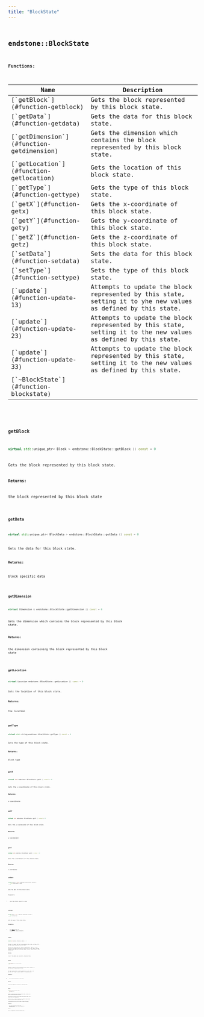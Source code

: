 ```yaml
---
title: "BlockState"
---
```


## <code className="doc-symbol doc-symbol-class"/> endstone::BlockState

















**Functions:**

<table>
<thead>
   <tr>
      <th>Name</th>
      <th>Description</th>
   </tr>
</thead>
<tbody>
<tr key="classendstone_1_1_block_state_1af4b36588a23e8df26ea57425c206265f">
    <td>[`getBlock`](#function-getblock)</td>
    <td>Gets the block represented by this block state.</td>
</tr>
<tr key="classendstone_1_1_block_state_1a18ebe2b1c527ebb7b915157bb2d0c557">
    <td>[`getData`](#function-getdata)</td>
    <td>Gets the data for this block state.</td>
</tr>
<tr key="classendstone_1_1_block_state_1a0d30c01fe70f8e5b591a23fe36490738">
    <td>[`getDimension`](#function-getdimension)</td>
    <td>Gets the dimension which contains the block represented by this block state.</td>
</tr>
<tr key="classendstone_1_1_block_state_1a6f8f4a475c2c955b1a883877d9b4baf5">
    <td>[`getLocation`](#function-getlocation)</td>
    <td>Gets the location of this block state.</td>
</tr>
<tr key="classendstone_1_1_block_state_1ae5c5fbb7989498006f3e7e48d76e10cf">
    <td>[`getType`](#function-gettype)</td>
    <td>Gets the type of this block state.</td>
</tr>
<tr key="classendstone_1_1_block_state_1a465f89196adeb9f1cb76b1425f8b1856">
    <td>[`getX`](#function-getx)</td>
    <td>Gets the x-coordinate of this block state.</td>
</tr>
<tr key="classendstone_1_1_block_state_1a26cb455d3bb6d9ab6f703d1df14c9232">
    <td>[`getY`](#function-gety)</td>
    <td>Gets the y-coordinate of this block state.</td>
</tr>
<tr key="classendstone_1_1_block_state_1a1d4ccdc3539f2d549ef3d98393bb89af">
    <td>[`getZ`](#function-getz)</td>
    <td>Gets the z-coordinate of this block state.</td>
</tr>
<tr key="classendstone_1_1_block_state_1a97427ac349aacfcc0d617ec52fb33ff8">
    <td>[`setData`](#function-setdata)</td>
    <td>Sets the data for this block state.</td>
</tr>
<tr key="classendstone_1_1_block_state_1a54629f4faa893e30d1ef4d4ac15bf147">
    <td>[`setType`](#function-settype)</td>
    <td>Sets the type of this block state.</td>
</tr>
<tr key="classendstone_1_1_block_state_1aeaca92e63b3fa7bf37eb82e59bb9a45d">
    <td>[`update`](#function-update-13)</td>
    <td>Attempts to update the block represented by this state, setting it to yhe new values as defined by this state.</td>
</tr>
<tr key="classendstone_1_1_block_state_1a4d603b37f4b38df4151ced22c7f78331">
    <td>[`update`](#function-update-23)</td>
    <td>Attempts to update the block represented by this state, setting it to the new values as defined by this state.</td>
</tr>
<tr key="classendstone_1_1_block_state_1a6bb9b025f0e02b8ec732e6a74c27b599">
    <td>[`update`](#function-update-33)</td>
    <td>Attempts to update the block represented by this state, setting it to the new values as defined by this state.</td>
</tr>
<tr key="classendstone_1_1_block_state_1a7e3b8131f58cbb0ba1cd3338d8b90c12">
    <td>[`~BlockState`](#function-blockstate)</td>
    <td></td>
</tr>
</tbody>
</table>

### <code className="doc-symbol doc-symbol-function"/> getBlock

```cpp
virtual std::unique_ptr< Block > endstone::BlockState::getBlock () const = 0
```

Gets the block represented by this block state.



**Returns:**

the block represented by this block state 





        
### <code className="doc-symbol doc-symbol-function"/> getData

```cpp
virtual std::unique_ptr< BlockData > endstone::BlockState::getData () const = 0
```

Gets the data for this block state.



**Returns:**

block specific data 





        
### <code className="doc-symbol doc-symbol-function"/> getDimension

```cpp
virtual Dimension & endstone::BlockState::getDimension () const = 0
```

Gets the dimension which contains the block represented by this block state.



**Returns:**

the dimension containing the block represented by this block state 





        
### <code className="doc-symbol doc-symbol-function"/> getLocation

```cpp
virtual Location endstone::BlockState::getLocation () const = 0
```

Gets the location of this block state.



**Returns:**

the location 





        
### <code className="doc-symbol doc-symbol-function"/> getType

```cpp
virtual std::string endstone::BlockState::getType () const = 0
```

Gets the type of this block state.



**Returns:**

block type 





        
### <code className="doc-symbol doc-symbol-function"/> getX

```cpp
virtual int endstone::BlockState::getX () const = 0
```

Gets the x-coordinate of this block state.



**Returns:**

x-coordinate 





        
### <code className="doc-symbol doc-symbol-function"/> getY

```cpp
virtual int endstone::BlockState::getY () const = 0
```

Gets the y-coordinate of this block state.



**Returns:**

y-coordinate 





        
### <code className="doc-symbol doc-symbol-function"/> getZ

```cpp
virtual int endstone::BlockState::getZ () const = 0
```

Gets the z-coordinate of this block state.



**Returns:**

z-coordinate 





        
### <code className="doc-symbol doc-symbol-function"/> setData

```cpp
virtual Result< void > endstone::BlockState::setData (
    const BlockData & data
) = 0
```

Sets the data for this block state.



**Parameters:**


* `data` New block specific data 




        
### <code className="doc-symbol doc-symbol-function"/> setType

```cpp
virtual Result< void > endstone::BlockState::setType (
    std::string type
) = 0
```

Sets the type of this block state.



**Parameters:**


* `type` [**Block**](classendstone_1_1_block.md) type to change this block state to 




        
### <code className="doc-symbol doc-symbol-function"/> update

```cpp
virtual bool endstone::BlockState::update () = 0
```

Attempts to update the block represented by this state, setting it to yhe new values as defined by this state.

This has the same effect as calling update(false). That is to say, this will not modify the state of a block if it is no longer the same type as it was when this state was taken. It will return false in this eventuality.




**Returns:**

true if the update was successful, otherwise false 





        
### <code className="doc-symbol doc-symbol-function"/> update

```cpp
virtual bool endstone::BlockState::update (
    bool force
) = 0
```

Attempts to update the block represented by this state, setting it to the new values as defined by this state.

This has the same effect as calling update(force, true). That is to say, this will trigger a physics update to surrounding blocks.




**Parameters:**


* `force` true to forcefully set the state 



**Returns:**

true if the update was successful, otherwise false 





        
### <code className="doc-symbol doc-symbol-function"/> update

```cpp
virtual bool endstone::BlockState::update (
    bool force,
    bool apply_physics
) = 0
```

Attempts to update the block represented by this state, setting it to the new values as defined by this state.

Unless force is true, this will not modify the state of a block if it is no longer the same type as it was when this state was taken. It will return false in this eventuality. 


If force is true, it will set the type of the block to match the new state, set the state data and then return true. 


If apply\_physics is true, it will trigger a physics update on surrounding blocks which could cause them to update or disappear.




**Parameters:**


* `force` true to forcefully set the state 
* `apply_physics` false to cancel updating physics on surrounding blocks 



**Returns:**

true if the update was successful, otherwise false 





        